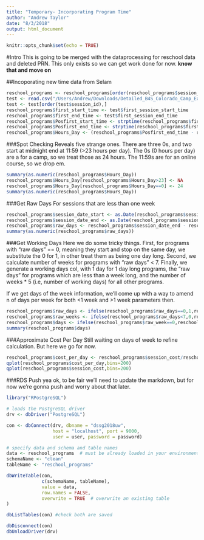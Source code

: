 ```yaml
---
title: "Temporary- Incorporating Program Time"
author: "Andrew Taylor"
date: "8/3/2018"
output: html_document
---
```


```r
knitr::opts_chunk$set(echo = TRUE)
```

#Intro
This is going to be merged with the dataprocessing for reschool data and deleted PRN. This only exists so we can get work done for now. **know that and move on**

##Incoporating new time data from Selam
```r
reschool_programs <- reschool_programs[order(reschool_programs$session_id),]
test <- read.csv("/Users/Andrew/Downloads/Detailed_B4S_Colorado_Camp_Export.csv",stringsAsFactors = FALSE,header=TRUE)
test <- test[order(test$session_id),]
reschool_programs$first_start_time <- test$first_session_start_time
reschool_programs$first_end_time <- test$first_session_end_time
reschool_programs$Posfirst_start_time <- strptime(reschool_programs$first_start_time, "%I:%M:%S %p")
reschool_programs$Posfirst_end_time <- strptime(reschool_programs$first_end_time, "%I:%M:%S %p")
reschool_programs$Hours_Day <- (reschool_programs$Posfirst_end_time - reschool_programs$Posfirst_start_time)/(60*60) #differences are stored numerically in seconds, counting up from a static date. Thus we do last minus first for the difference in seconds, divide by 60*60 for to convert to hours
```

###Spot Checking
Reveals five strange ones. There are three 0s, and two start at midnight end at 11:59 (>23 hours per day). The 0s (0 hours per day) are a for a camp, so we treat those as 24 hours. The 11:59s are for an online course, so we drop em. 
```r
summary(as.numeric(reschool_programs$Hours_Day))
reschool_programs$Hours_Day[reschool_programs$Hours_Day>23] <- NA
reschool_programs$Hours_Day[reschool_programs$Hours_Day==0] <- 24
summary(as.numeric(reschool_programs$Hours_Day))
```

###Get Raw Days
For sessions that are less than one week
```r
reschool_programs$session_date_start <- as.Date(reschool_programs$session_date_start, formate = "%Y /%m /%d")
reschool_programs$session_date_end <- as.Date(reschool_programs$session_date_end, formate = "%Y /%m /%d")
reschool_programs$raw_days <- reschool_programs$session_date_end - reschool_programs$session_date_start
summary(as.numeric(reschool_programs$raw_days))
```

###Get Working Days
Here we do some tricky things. First, for programs with "raw days" == 0, meaning they start and stop on the same day, we substitute the 0 for 1, in other treat them as being one day long. Second, we calculate number of weeks for programs with "raw days" < 7. Finally, we generate a working days col, with 1 day for 1 day long programs, the "raw days" for programs which are less than a week long, and the number of weeks * 5 (i.e, number of working days)  for all other programs.

If we get days of the week information, we'll come up with a way to amend n of days per week for both <1 week and >1 week parameters then. 
```r
reschool_programs$raw_days <- ifelse(reschool_programs$raw_days==0,1,reschool_programs$raw_days)
reschool_programs$raw_weeks <- ifelse(reschool_programs$raw_days<7,0,reschool_programs$raw_days/7)
reschool_programs$days <- ifelse(reschool_programs$raw_week==0,reschool_programs$raw_days,reschool_programs$raw_weeks*5)
summary(reschool_programs$days)
```

###Approximate Cost Per Day
Still waiting on days of week to refine calculation. But here we go for now.
```r
reschool_programs$cost_per_day <- reschool_programs$session_cost/reschool_programs$days
qplot(reschool_programs$cost_per_day,bins=200)
qplot(reschool_programs$session_cost,bins=200)
```

###RDS Push
yea ok, to be fair we'll need to update the markdown, but for now we're gonna push and worry about that later. 
```r
library("RPostgreSQL")

# loads the PostgreSQL driver
drv <- dbDriver("PostgreSQL")

con <- dbConnect(drv, dbname = "dssg2018uw",
                 host = "localhost", port = 9000,
                 user = user, password = password)

# specify data and schema and table names
data <- reschool_programs  # must be already loaded in your environment
schemaName <- "clean"
tableName <- "reschool_programs"

dbWriteTable(con,
             c(schemaName, tableName),
             value = data,
             row.names = FALSE,
             overwrite = TRUE  # overwrite an existing table
)

dbListTables(con) #check both are saved

dbDisconnect(con) 
dbUnloadDriver(drv)
```

